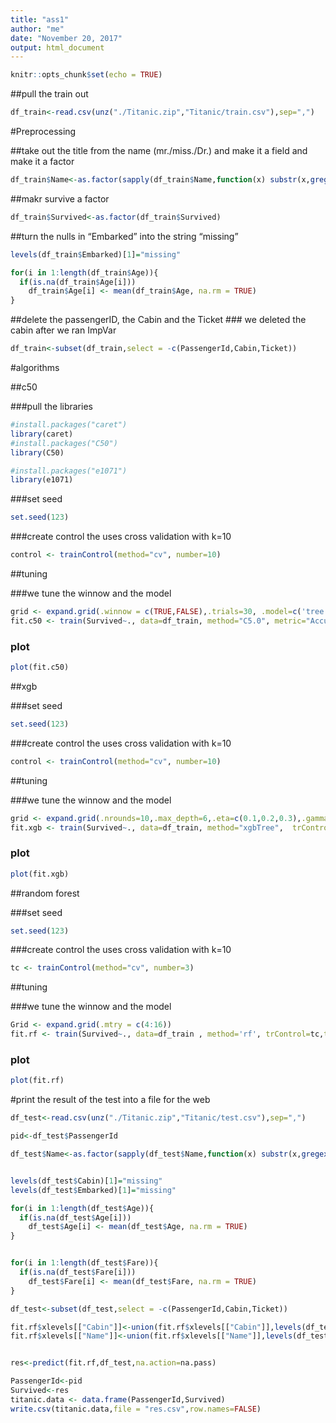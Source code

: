 ---
title: "ass1"
author: "me"
date: "November 20, 2017"
output: html_document
---

```{r setup, include=FALSE}
knitr::opts_chunk$set(echo = TRUE)
```



##pull the train out

```{r}
df_train<-read.csv(unz("./Titanic.zip","Titanic/train.csv"),sep=",")
```


#Preprocessing

##take out the title from the name (mr./miss./Dr.) and make it a field and make it a factor

```{r}
df_train$Name<-as.factor(sapply(df_train$Name,function(x) substr(x,gregexpr(pattern =',',x)[[1]][1]+2,gregexpr(pattern ='\\.',x)[[1]][1]+1)))
```

##makr survive a factor

```{r}
df_train$Survived<-as.factor(df_train$Survived)
```

##turn the nulls in "Embarked" into the string "missing"

```{r}
levels(df_train$Embarked)[1]="missing"

for(i in 1:length(df_train$Age)){
  if(is.na(df_train$Age[i]))
    df_train$Age[i] <- mean(df_train$Age, na.rm = TRUE)
}
```

##delete the passengerID, the Cabin and the Ticket
### we deleted the cabin after we ran ImpVar

```{r}
df_train<-subset(df_train,select = -c(PassengerId,Cabin,Ticket))
```


#algorithms

##c50

###pull the libraries
```{r}
#install.packages("caret")
library(caret)
#install.packages("C50")
library(C50)

#install.packages("e1071")
library(e1071)
```

###set seed
```{r}
set.seed(123)
```

###create control the uses cross validation with k=10
```{r}
control <- trainControl(method="cv", number=10)
```

##tuning

###we tune the winnow and the model
```{r}
grid <- expand.grid(.winnow = c(TRUE,FALSE),.trials=30, .model=c('tree','rules'))
fit.c50 <- train(Survived~., data=df_train, method="C5.0", metric="Accuracy", trControl=control,tuneGrid =grid,na.action=na.pass)
```

### plot

```{r}
plot(fit.c50)
```



##xgb

###set seed
```{r}
set.seed(123)
```

###create control the uses cross validation with k=10
```{r}
control <- trainControl(method="cv", number=10)
```

##tuning

###we tune the winnow and the model
```{r}
grid <- expand.grid(.nrounds=10,.max_depth=6,.eta=c(0.1,0.2,0.3),.gamma=0.1,.colsample_bytree=c(0.5,0.6,0.7),.min_child_weight=0.1,.subsample=0.75)
fit.xgb <- train(Survived~., data=df_train, method="xgbTree",  trControl=control, verbose=FALSE,tuneGrid =grid,na.action=na.pass)
```

### plot

```{r}
plot(fit.xgb)
```



##random forest

###set seed
```{r}
set.seed(123)
```

###create control the uses cross validation with k=10
```{r}
tc <- trainControl(method="cv", number=3)
```

##tuning

###we tune the winnow and the model
```{r}
Grid <- expand.grid(.mtry = c(4:16))
fit.rf <- train(Survived~., data=df_train , method='rf', trControl=tc,tuneGrid=Grid,metric='Accuracy',na.action = na.pass)
```

### plot

```{r}
plot(fit.rf)
```


#print the result of the test into a file for the web


```{r}

df_test<-read.csv(unz("./Titanic.zip","Titanic/test.csv"),sep=",")

pid<-df_test$PassengerId

df_test$Name<-as.factor(sapply(df_test$Name,function(x) substr(x,gregexpr(pattern =',',x)[[1]][1]+2,gregexpr(pattern ='\\.',x)[[1]][1]+1)))


levels(df_test$Cabin)[1]="missing"
levels(df_test$Embarked)[1]="missing"

for(i in 1:length(df_test$Age)){
  if(is.na(df_test$Age[i]))
    df_test$Age[i] <- mean(df_test$Age, na.rm = TRUE)
}


for(i in 1:length(df_test$Fare)){
  if(is.na(df_test$Fare[i]))
    df_test$Fare[i] <- mean(df_test$Fare, na.rm = TRUE)
}

df_test<-subset(df_test,select = -c(PassengerId,Cabin,Ticket))

fit.rf$xlevels[["Cabin"]]<-union(fit.rf$xlevels[["Cabin"]],levels(df_test$Cabin))
fit.rf$xlevels[["Name"]]<-union(fit.rf$xlevels[["Name"]],levels(df_test$Name))


res<-predict(fit.rf,df_test,na.action=na.pass)

PassengerId<-pid
Survived<-res
titanic.data <- data.frame(PassengerId,Survived)
write.csv(titanic.data,file = "res.csv",row.names=FALSE)

```



